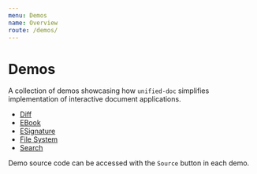```yaml
---
menu: Demos
name: Overview
route: /demos/
---
```


# Demos

A collection of demos showcasing how `unified-doc` simplifies implementation of interactive document applications.

- [Diff](./diff)
- [EBook](./ebook)
- [ESignature](./esignature)
- [File System](./file-system)
- [Search](./search)

Demo source code can be accessed with the `Source` button in each demo.
